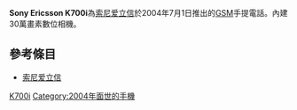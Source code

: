 {{noteTA
|T=zh-hans:索尼爱立信K700i;zh-hk:Sony Ericsson K700i;zh-tw:Sony Ericsson K700i;
}}
{{Infobox Mobile
| name = Sony Ericsson K700i
| image = k700i.jpg
| screen = 1.8英寸 176×220[[像素|像素]]<br />65536色[[TFT|TFT]]彩屏
| ringtone = 40和弦
| memory = 动态内存41MB
| networks = [[GSM|GSM]] 900/1800/1900 MHz
| connectivity = [[USB|USB]]、[[紅外線|紅外線]]、[[藍牙|藍牙]]
| size = 99×46.5×19.5 mm
| weight = 93[[克|克]]
}}
'''Sony Ericsson K700i'''為[[索尼爱立信|索尼爱立信]]於2004年7月1日推出的[[GSM|GSM]]手提電話。內建30萬畫素數位相機。

== 參考條目 ==
*[[索尼爱立信|索尼爱立信]]

{{SEphones}}
{{Mobile-stub}}

[[Category:索尼愛立信手機|K700i]]
[[Category:2004年面世的手機|Category:2004年面世的手機]]